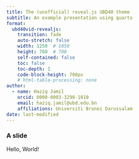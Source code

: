 ```yaml
---
title: The (unofficial) reveal.js UBD40 theme
subtitle: An example presentation using quarto
format:
  ubd40vid-revealjs:
    transition: fade
    auto-stretch: false
    width: 1250  # 1050
    height: 760  # 700
    self-contained: false
    toc: false
    toc-depth: 1
    code-block-height: 700px
    # html-table-processing: none
author:
  - name: Haziq Jamil
    orcid: 0000-0003-3298-1010
    email: haziq.jamil@ubd.edu.bn
    affiliations: Universiti Brunei Darussalam
date: last-modified
---
```


### A slide

Hello, World!